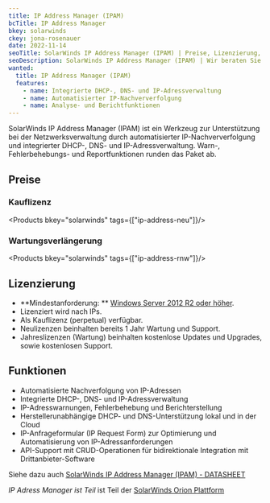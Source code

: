 ```yaml
---
title: IP Address Manager (IPAM)
bcTitle: IP Address Manager
bkey: solarwinds
ckey: jona-rosenauer
date: 2022-11-14
seoTitle: SolarWinds IP Address Manager (IPAM) | Preise, Lizenzierung, Subscriptions
seoDescription: SolarWinds IP Address Manager (IPAM) | Wir beraten Sie individuell zu Fragen bei Lizenzierung und Kosten. Mit nur drei Klicks ein Angebot anfordern.
wanted:
  title: IP Address Manager (IPAM)
  features:
    - name: Integrierte DHCP-, DNS- und IP-Adressverwaltung
    - name: Automatisierter IP-Nachververfolgung
    - name: Analyse- und Berichtfunktionen
---
```




<Intro>

SolarWinds IP Address Manager (IPAM) ist ein Werkzeug zur Unterstützung bei der Netzwerksverwaltung durch automatisierter IP-Nachververfolgung und integrierter DHCP-, DNS- und IP-Adressverwaltung.
Warn-, Fehlerbehebungs- und Reportfunktionen runden das Paket ab.


</Intro>

<TOC />



## Preise

### Kauflizenz

<Products bkey="solarwinds" tags={["ip-address-neu"]}/>

### Wartungsverlängerung

<Products bkey="solarwinds" tags={["ip-address-rnw"]}/>


## Lizenzierung

<ArrowList>

- **Mindestanforderung: ** [Windows Server 2012 R2 oder höher](/hersteller/microsoft/windows-server/).
- Lizenziert wird nach IPs.
- Als Kauflizenz (perpetual) verfügbar.
- Neulizenzen beinhalten bereits 1 Jahr Wartung und Support.
- Jahreslizenzen (Wartung) beinhalten kostenlose Updates und Upgrades, sowie kostenlosen Support.

</ArrowList>

## Funktionen

<ArrowList>

- Automatisierte Nachverfolgung von IP-Adressen
- Integrierte DHCP-, DNS- und IP-Adressverwaltung
- IP-Adresswarnungen, Fehlerbehebung und Berichterstellung
- Herstellerunabhängige DHCP- und DNS-Unterstützung lokal und in der Cloud
- IP-Anfrageformular (IP Request Form) zur Optimierung und Automatisierung von IP-Adressanforderungen
- API-Support mit CRUD-Operationen für bidirektionale Integration mit Drittanbieter-Software

</ArrowList>

Siehe dazu auch [SolarWinds IP Address Manager (IPAM) - DATASHEET](/hersteller/solarwinds/IPAM-datasheet.pdf)

<Info>

*IP Adress Manager ist Teil* ist Teil der [SolarWinds Orion Plattform](/hersteller/solarwinds/orion-platform-datasheet-de.pdf)

</Info>
